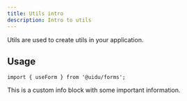 ```yaml
---
title: Utils intro
description: Intro to utils
---
```


Utils are used to create utils in your application.

## Usage

```tsx
import { useForm } from '@uidu/forms';
```

<InfoBlock title='Important Information'>
  This is a custom info block with some important information.
</InfoBlock>
